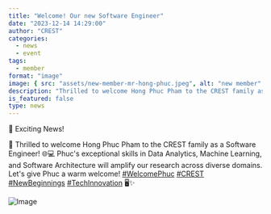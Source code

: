 ```yaml
---
title: "Welcome! Our new Software Engineer"
date: "2023-12-14 14:29:00"
author: "CREST"
categories:
  - news
  - event
tags:
  - member
format: "image"
image: { src: "assets/new-member-mr-hong-phuc.jpeg", alt: "new member" }
description: "Thrilled to welcome Hong Phuc Pham to the CREST family as a Software Engineer! Phuc's exceptional skills in Data Analytics, Machine Learning, and Software Architecture will amplify our research across diverse domains. Let's give Phuc a warm welcome!"
is_featured: false
type: news
---
```


🎉 Exciting News! 

🚀 Thrilled to welcome Hong Phuc Pham to the CREST family as a Software Engineer! 
🌐💻 Phuc's exceptional skills in Data Analytics, Machine Learning, and Software Architecture will amplify our research across diverse domains. 
 Let's give Phuc a warm welcome! [#WelcomePhuc](https://twitter.com/hashtag/WelcomePhuc?src=hashtag_click) [#CREST](https://twitter.com/hashtag/CREST?src=hashtag_click) [#NewBeginnings](https://twitter.com/hashtag/NewBeginnings?src=hashtag_click) [#TechInnovation](https://twitter.com/hashtag/TechInnovation?src=hashtag_click) 🖥️✨

![Image](assets/new-member-mr-hong-phuc.jpeg "New Member")